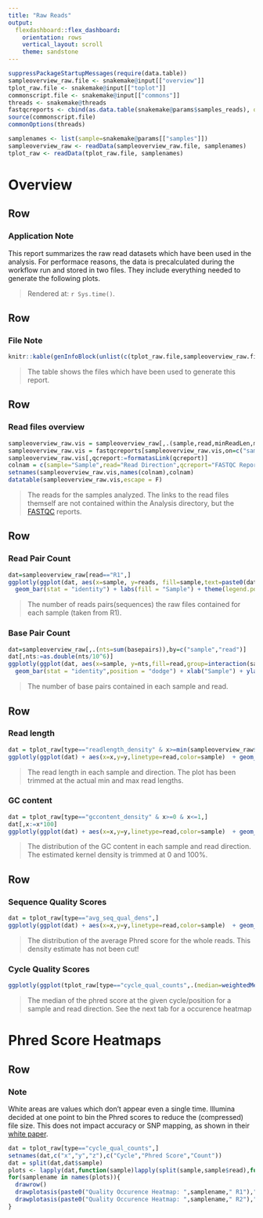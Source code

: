 ```yaml
---
title: "Raw Reads"
output: 
  flexdashboard::flex_dashboard:
    orientation: rows
    vertical_layout: scroll
    theme: sandstone
---
```


```r
suppressPackageStartupMessages(require(data.table))
sampleoverview_raw.file <- snakemake@input[["overview"]]
tplot_raw.file <- snakemake@input[["toplot"]]
commonscript.file <- snakemake@input[["commons"]]
threads <- snakemake@threads
fastqcreports <- cbind(as.data.table(snakemake@params$samples_reads), qcreport=snakemake@input[["fastqc"]])
source(commonscript.file)
commonOptions(threads)

samplenames <- list(sample=snakemake@params[["samples"]])
sampleoverview_raw <- readData(sampleoverview_raw.file, samplenames)
tplot_raw <- readData(tplot_raw.file, samplenames)
```

Overview
==================


Row
--------------------------------------

### Application Note

This report summarizes the raw read datasets which have been used in the analysis. For performace reasons, the data is precalculated during the workflow run and stored in two files. They include everything needed to generate the following plots.

> Rendered at: `r Sys.time()`.

Row
--------------------------------------

### File Note

```r
knitr::kable(genInfoBlock(unlist(c(tplot_raw.file,sampleoverview_raw.file))))
```
> The table shows the files which have been used to generate this report.


Row
--------------------------------------

### Read files overview

```r
sampleoverview_raw.vis = sampleoverview_raw[,.(sample,read,minReadLen,maxReadLen,reads)]
sampleoverview_raw.vis = fastqcreports[sampleoverview_raw.vis,on=c("sample","read")]
sampleoverview_raw.vis[,qcreport:=formatasLink(qcreport)]
colnam = c(sample="Sample",read="Read Direction",qcreport="FASTQC Report",minReadLen="Shortest Read [bp]",maxReadLen="Longest Read [bp]",reads="Number of read pairs")
setnames(sampleoverview_raw.vis,names(colnam),colnam)
datatable(sampleoverview_raw.vis,escape = F)
```

>The reads for the samples analyzed. The links to the read files themself are not contained within the Analysis directory, but the [FASTQC](https://www.bioinformatics.babraham.ac.uk/projects/fastqc/) reports.

Row
-----------------------------------------------------------------------

### Read Pair Count

```r
dat=sampleoverview_raw[read=="R1",]
ggplotly(ggplot(dat, aes(x=sample, y=reads, fill=sample,text=paste0(dat$sample,": ",as.character(dat$reads)," Reads"))) + 
  geom_bar(stat = "identity") + labs(fill = "Sample") + theme(legend.position = "none") +  xlab ("Sample") +ylab("Read pairs"),tooltip=c("text"))
```

>The number of reads pairs(sequences) the raw files contained for each sample (taken from R1).

### Base Pair Count

```r
dat=sampleoverview_raw[,.(nts=sum(basepairs)),by=c("sample","read")]
dat[,nts:=as.double(nts/10^6)]
ggplotly(ggplot(dat, aes(x=sample, y=nts,fill=read,group=interaction(sample,read),text=paste0(dat$sample," (",dat$read,"): ",as.character(round(dat$nts))," Mbp"))) + 
  geom_bar(stat = "identity",position = "dodge") + xlab("Sample") + ylab("Read basepairs in Mbp") + labs(fill = "Read Direction") ,tooltip=c("text")) 
```

>The number of base pairs contained in each sample and read.

Row
-----------------------------------------------------------------------

### Read length

```r
dat = tplot_raw[type=="readlength_density" & x>=min(sampleoverview_raw$minReadLen) & x<=max(sampleoverview_raw$maxReadLen),]
ggplotly(ggplot(dat) + aes(x=x,y=y,linetype=read,color=sample)  + geom_line() + xlab("Read Length in bp") + ylab("Density Estimate") +theme(legend.title = element_blank())) 
```

> The read length in each sample and direction. The plot has been trimmed at the actual min and max read lengths.


### GC content

```r
dat = tplot_raw[type=="gccontent_density" & x>=0 & x<=1,]
dat[,x:=x*100]
ggplotly(ggplot(dat) + aes(x=x,y=y,linetype=read,color=sample)  + geom_line() + xlab("GC Content") + ylab("Density Estimate") + scale_x_continuous(labels = function(x) paste0(x, "%"))+theme(legend.title = element_blank())) 
```

> The distribution of the GC content in each sample and read direction. The estimated kernel density is trimmed at 0 and 100%.

Row
-----------------------------------------------------------------------

### Sequence Quality Scores

```r
dat = tplot_raw[type=="avg_seq_qual_dens",]
ggplotly(ggplot(dat) + aes(x=x,y=y,linetype=read,color=sample)  + geom_line() + xlab("Average Phred Score for a whole read") + ylab("Density Estimate") +theme(legend.title = element_blank())) 
```

> The distribution of the average Phred score for the whole reads. This density estimate has not been cut!



### Cycle Quality Scores

```r
ggplotly(ggplot(tplot_raw[type=="cycle_qual_counts",.(median=weightedMedian(y,z)),by=c("sample","read","x")]) + aes(x=x,y=median,color=sample,linetype=read) +geom_line()+ ylab( "Median phred score")+xlab("Cycle")+theme(legend.title = element_blank()))
```

> The median of the phred score at the given cycle/position for a sample and read direction. See the next tab for a occurence heatmap



Phred Score Heatmaps
==================

Row
--------------------------------------

### Note

White areas are values which don't appear even a single time. Illumina decided at one point to bin the Phred scores to reduce the (compressed) file size. This does not impact accuracy or SNP mapping, as shown in their [white paper](https://www.well.ox.ac.uk/ogc/wp-content/uploads/2017/09/whitepaper_datacompression.pdf).


```r
dat = tplot_raw[type=="cycle_qual_counts",]
setnames(dat,c("x","y","z"),c("Cycle","Phred Score","Count"))
dat = split(dat,dat$sample)
plots <- lapply(dat,function(sample)lapply(split(sample,sample$read),function(dt)plot_ly(dt,x=~Cycle,y=~`Phred Score`,z=~Count,type = "heatmapgl")%>% layout(xaxis=list(title="Cycle"),yaxis=list(title="Phred Score"))))
for(samplename in names(plots)){
  drawrow()
  drawplotasis(paste0("Quality Occurence Heatmap: ",samplename," R1"),"The distribution of the phred scores for a sample and read direction at the given cycle/position",plots[[samplename]][["R1"]])
  drawplotasis(paste0("Quality Occurence Heatmap: ",samplename," R2"),"The distribution of the phred scores for a sample and read direction at the given cycle/position",plots[[samplename]][["R2"]])
}

```

